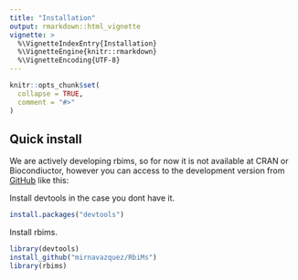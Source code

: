```yaml
---
title: "Installation"
output: rmarkdown::html_vignette
vignette: >
  %\VignetteIndexEntry{Installation}
  %\VignetteEngine{knitr::rmarkdown}
  %\VignetteEncoding{UTF-8}
---
```


```r
knitr::opts_chunk$set(
  collapse = TRUE,
  comment = "#>"
)
```

## Quick install

We are actively developing rbims, so for now it is not available at CRAN or Biocondiuctor, however you can access to the development version from
[GitHub](https://github.com/mirnavazquez/RbiMs) like this:

Install devtools in the case you dont have it.

```r
install.packages("devtools")
```

Install rbims.

```r
library(devtools)
install_github("mirnavazquez/RbiMs")
library(rbims)
```

